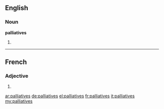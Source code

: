 ==English==

===Noun===
'''palliatives'''

# {{plural of|palliative}}

----

==French==

===Adjective===
{{fr-adj-form}} {{f-p}}

# {{feminine plural of|palliatif|lang=fr}}

[[ar:palliatives]]
[[de:palliatives]]
[[el:palliatives]]
[[fr:palliatives]]
[[it:palliatives]]
[[my:palliatives]]